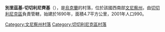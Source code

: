 {{coord|48|8|23|N|29|38|4|E|scale:100000|display=title}}

'''別里茲基-切切利尼齊基'''（{{lang-uk|Берізки-Чечельницькі}}），是[[烏克蘭|烏克蘭]]的村落，位於該國西南部[[文尼察州|文尼察州]]，由[[切切利尼克區|切切利尼克區]]負責管轄，始建於1690年，面積4.7平方公里，2001年人口990。

[[Category:文尼察州村落|Category:文尼察州村落]]
[[Category:切切利尼克區村落|Category:切切利尼克區村落]]


{{Vinnytsia-geo-stub}}